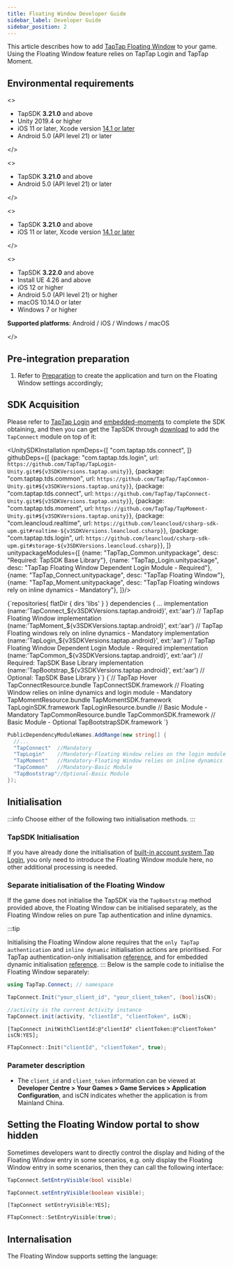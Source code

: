 ```yaml
---
title: Floating Window Developer Guide
sidebar_label: Developer Guide
sidebar_position: 2
---
```



This article describes how to add [TapTap Floating Window](/v3/sdk/taptap-connect/features/) to your game. Using the Floating Window feature relies on TapTap Login and TapTap Moment.


## Environmental requirements

<MultiLang kind="ue">

<>

- TapSDK **3.21.0** and above
- Unity 2019.4 or higher
- iOS 11 or later, Xcode version [14.1 or later](https://developer.apple.com/news/?id=jd9wcyov)
- Android 5.0 (API level 21) or later

</>

<>

- TapSDK **3.21.0** and above
- Android 5.0 (API level 21) or later

</>

<>

- TapSDK **3.21.0** and above
- iOS 11 or later, Xcode version [14.1 or later](https://developer.apple.com/news/?id=jd9wcyov)

</>

<>

- TapSDK **3.22.0** and above
- Install UE 4.26 and above
- iOS 12 or higher
- Android 5.0 (API level 21) or higher
- macOS 10.14.0 or later
- Windows 7 or higher

**Supported platforms**: Android / iOS / Windows / macOS

</>

</MultiLang>

## Pre-integration preparation

1. Refer to [Preparation](/v3/sdk/start/get-ready/) to create the application and turn on the Floating Window settings accordingly;

## SDK Acquisition
Please refer to [TapTap Login](/v3/sdk/taptap-login/guide/tap-login/#getting-the-sdk) and [embedded-moments](/v3/sdk/embedded-moments/guide/#installing-sdk) to complete the SDK obtaining, and then you can get the TapSDK through [download](/tap-download) to add the `TapConnect` module on top of it:


<MultiLang kind="ue">

<UnitySDKInstallation 
npmDeps={[
    "com.taptap.tds.connect",
]} 
githubDeps={[
    {package: "com.taptap.tds.login", url: `https://github.com/TapTap/TapLogin-Unity.git#${v3SDKVersions.taptap.unity}`},
    {package: "com.taptap.tds.common", url: `https://github.com/TapTap/TapCommon-Unity.git#${v3SDKVersions.taptap.unity}`},
    {package: "com.taptap.tds.connect", url: `https://github.com/TapTap/TapConnect-Unity.git#${v3SDKVersions.taptap.unity}`},
    {package: "com.taptap.tds.moment", url: `https://github.com/TapTap/TapMoment-Unity.git#${v3SDKVersions.taptap.unity}`},
    {package: "com.leancloud.realtime", url: `https://github.com/leancloud/csharp-sdk-upm.git#realtime-${v3SDKVersions.leancloud.csharp}`},
    {package: "com.taptap.tds.login", url: `https://github.com/leancloud/csharp-sdk-upm.git#storage-${v3SDKVersions.leancloud.csharp}`},
]}
unitypackageModules={[
    {name: "TapTap_Common.unitypackage", desc: "Required: TapSDK Base Library"},
    {name: "TapTap_Login.unitypackage", desc: "TapTap Floating Window Dependent Login Module - Required"},
    {name: "TapTap_Connect.unitypackage", desc: "TapTap Floating Window"},
    {name: "TapTap_Moment.unitypackage", desc: "TapTap Floating windows rely on inline dynamics - Mandatory"},
]}/>

<CodeBlock className="groovy">
  {`repositories{  
    flatDir {  
        dirs 'libs'  
    }  
}  
dependencies {  
    ... 
    implementation (name:'TapConnect_${v3SDKVersions.taptap.android}', ext:'aar') // TapTap Floating Window
    implementation (name:'TapMoment_${v3SDKVersions.taptap.android}', ext:'aar') // TapTap Floating windows rely on inline dynamics - Mandatory
    implementation (name:'TapLogin_${v3SDKVersions.taptap.android}', ext:'aar')  // TapTap Floating Window Dependent Login Module - Required
    implementation (name:'TapCommon_${v3SDKVersions.taptap.android}', ext:'aar') // Required: TapSDK Base Library
    implementation (name:'TapBootstrap_${v3SDKVersions.taptap.android}', ext:'aar') // Optional: TapSDK Base Library
}`}
</CodeBlock>

<CodeBlock className="objectivec">
  {`// TapTap Hover
TapConnectResource.bundle
TapConnectSDK.framework
// Floating Window relies on inline dynamics and login module - Mandatory
TapMomentResource.bundle
TapMomentSDK.framework
TapLoginSDK.framework
TapLoginResource.bundle
// Basic Module - Mandatory
TapCommonResource.bundle
TapCommonSDK.framework
// Basic Module - Optional
TapBootstrapSDK.framework
`}
</CodeBlock>

```cs
PublicDependencyModuleNames.AddRange(new string[] { 
  //...
  "TapConnect"  //Mandatory
  "TapLogin"    //Mandatory-Floating Window relies on the login module
  "TapMoment"   //Mandatory-Floating Window relies on inline dynamics
  "TapCommon"   //Mandatory-Basic Module
  "TapBootstrap"//Optional-Basic Module
});
```

</MultiLang>

## Initialisation

:::info
Choose either of the following two initialisation methods.
:::

### TapSDK Initialisation

If you have already done the initialisation of [built-in account system Tap Login](/v3/sdk/taptap-login/guide/tap-login/#initialization), you only need to introduce the Floating Window module here, no other additional processing is needed.


### Separate initialisation of the Floating Window

If the game does not initialise the TapSDK via the `TapBootstrap` method provided above, the Floating Window can be initialised separately, as the Floating Window relies on pure Tap authentication and inline dynamics.

:::tip

Initialising the Floating Window alone requires that the `only TapTap authentication` and `inline dynamic` initialisation actions are prioritised. For TapTap authentication-only initialisation [reference](/v3/sdk/taptap-login/guide/tap-login/#initialization), and for embedded dynamic initialisation [reference](/v3/sdk/embedded-moments/guide/#setting-up-callbacks).
:::
Below is the sample code to initialise the Floating Window separately:

<MultiLang kind="ue">

```cs
using TapTap.Connect; // namespace

TapConnect.Init("your_client_id", "your_client_token", (bool)isCN);
```

```java
//activity is the current Activity instance
TapConnect.init(activity, "clientId", "clientToken", isCN);
```

```objc
[TapConnect initWithClientId:@"clientId" clientToken:@"clientToken" isCN:YES];
```

```cpp
FTapConnect::Init("clientId", "clientToken", true);
```

</MultiLang>

### Parameter description

* The `client_id` and `client_token` information can be viewed at **Developer Centre > Your Games > Game Services > Application Configuration**, and isCN indicates whether the application is from Mainland China.

## Setting the Floating Window portal to show hidden

Sometimes developers want to directly control the display and hiding of the Floating Window entry in some scenarios, e.g. only display the Floating Window entry in some scenarios, then they can call the following interface:

<MultiLang kind="ue">

```cs
TapConnect.SetEntryVisible(bool visible)
```

```java
TapConnect.setEntryVisible(boolean visible);
```

```objc
[TapConnect setEntryVisible:YES];
```

```cpp
FTapConnect::SetEntryVisible(true);
```

</MultiLang>

## Internalisation

The Floating Window supports setting the language:

<Languages kind="ue" />
